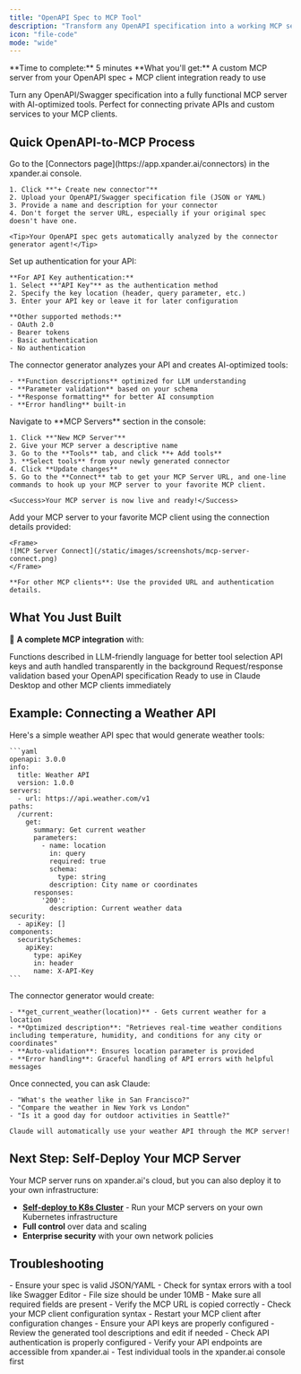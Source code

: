 ```yaml
---
title: "OpenAPI Spec to MCP Tool"
description: "Transform any OpenAPI specification into a working MCP server with custom authentication and tools selection."
icon: "file-code"
mode: "wide"
---
```


<Info>
**Time to complete:** 5 minutes  
**What you'll get:** A custom MCP server from your OpenAPI spec + MCP client integration ready to use
</Info>

Turn any OpenAPI/Swagger specification into a fully functional MCP server with AI-optimized tools. Perfect for connecting private APIs and custom services to your MCP clients.


## Quick OpenAPI-to-MCP Process

<Steps>
  <Step title="Upload OpenAPI Specification" titleIcon="upload">
    Go to the [Connectors page](https://app.xpander.ai/connectors) in the xpander.ai console.
    
    1. Click **"+ Create new connector"** 
    2. Upload your OpenAPI/Swagger specification file (JSON or YAML)
    3. Provide a name and description for your connector
    4. Don't forget the server URL, especially if your original spec doesn't have one.
    
    <Tip>Your OpenAPI spec gets automatically analyzed by the connector generator agent!</Tip>
  </Step>
  
  <Step title="Configure Authentication" titleIcon="key">
    Set up authentication for your API:
    
    **For API Key authentication:**
    1. Select **"API Key"** as the authentication method
    2. Specify the key location (header, query parameter, etc.)
    3. Enter your API key or leave it for later configuration
    
    **Other supported methods:**
    - OAuth 2.0
    - Bearer tokens  
    - Basic authentication
    - No authentication
    
  </Step>
  
  <Step title="Review Generated Tools" titleIcon="wrench">
    The connector generator analyzes your API and creates AI-optimized tools:
    
    - **Function descriptions** optimized for LLM understanding
    - **Parameter validation** based on your schema
    - **Response formatting** for better AI consumption
    - **Error handling** built-in
    
  </Step>
  
  <Step title="Create MCP Server" titleIcon="server">
    Navigate to **MCP Servers** section in the console:
    
    1. Click **"New MCP Server"**
    2. Give your MCP server a descriptive name
    3. Go to the **Tools** tab, and click **+ Add tools**
    3. **Select tools** from your newly generated connector
    4. Click **Update changes**
    5. Go to the **Connect** tab to get your MCP Server URL, and one-line commands to hook up your MCP server to your favorite MCP client.
    
    <Success>Your MCP server is now live and ready!</Success>
  </Step>
  
  <Step title="Connect MCP Clients" titleIcon="link">
    Add your MCP server to your favorite MCP client using the connection details provided:
    
    <Frame>
    ![MCP Server Connect](/static/images/screenshots/mcp-server-connect.png)
    </Frame>
    
    **For other MCP clients**: Use the provided URL and authentication details.
  </Step>
</Steps>

## What You Just Built

🎉 **A complete MCP integration** with:

<CardGroup cols={2}>
  <Card title="AI-Optimized Tools" icon="brain">
    Functions described in LLM-friendly language for better tool selection
  </Card>
  <Card title="Automatic Authentication" icon="shield">
    API keys and auth handled transparently in the background
  </Card>
  <Card title="Schema Validation" icon="shield-check">
    Request/response validation based your OpenAPI specification
  </Card>
  <Card title="Instant Availability" icon="bolt">
    Ready to use in Claude Desktop and other MCP clients immediately
  </Card>
</CardGroup>

## Example: Connecting a Weather API

<AccordionGroup>
  <Accordion title="Sample OpenAPI Spec">
    Here's a simple weather API spec that would generate weather tools:
    
    ```yaml
    openapi: 3.0.0
    info:
      title: Weather API
      version: 1.0.0
    servers:
      - url: https://api.weather.com/v1
    paths:
      /current:
        get:
          summary: Get current weather
          parameters:
            - name: location
              in: query
              required: true
              schema:
                type: string
              description: City name or coordinates
          responses:
            '200':
              description: Current weather data
    security:
      - apiKey: []
    components:
      securitySchemes:
        apiKey:
          type: apiKey
          in: header
          name: X-API-Key
    ```
  </Accordion>
  
  <Accordion title="Generated MCP Tools">
    The connector generator would create:
    
    - **get_current_weather(location)** - Gets current weather for a location
    - **Optimized description**: "Retrieves real-time weather conditions including temperature, humidity, and conditions for any city or coordinates"
    - **Auto-validation**: Ensures location parameter is provided
    - **Error handling**: Graceful handling of API errors with helpful messages
  </Accordion>
  
  <Accordion title="Usage in Claude">
    Once connected, you can ask Claude:
    
    - "What's the weather like in San Francisco?"
    - "Compare the weather in New York vs London"  
    - "Is it a good day for outdoor activities in Seattle?"
    
    Claude will automatically use your weather API through the MCP server!
  </Accordion>
</AccordionGroup>


## Next Step: Self-Deploy Your MCP Server

Your MCP server runs on xpander.ai's cloud, but you can also deploy it to your own infrastructure:

- **[Self-deploy to K8s Cluster](/user-guide/5-minute-wins/k8s-self-deploy)** - Run your MCP servers on your own Kubernetes infrastructure
- **Full control** over data and scaling
- **Enterprise security** with your own network policies

## Troubleshooting

<AccordionGroup>
  <Accordion title="OpenAPI spec not uploading">
    - Ensure your spec is valid JSON/YAML
    - Check for syntax errors with a tool like Swagger Editor
    - File size should be under 10MB
    - Make sure all required fields are present
  </Accordion>
  
  <Accordion title="MCP client can't connect">
    - Verify the MCP URL is copied correctly
    - Check your MCP client configuration syntax
    - Restart your MCP client after configuration changes  
    - Ensure your API keys are properly configured
  </Accordion>
  
  <Accordion title="Tools not working as expected">
    - Review the generated tool descriptions and edit if needed
    - Check API authentication is properly configured
    - Verify your API endpoints are accessible from xpander.ai
    - Test individual tools in the xpander.ai console first
  </Accordion>
</AccordionGroup>
